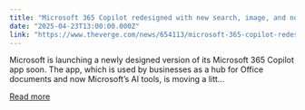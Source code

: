 ```yaml
---
title: "Microsoft 365 Copilot redesigned with new search, image, and notebook features"
date: "2025-04-23T13:00:00.000Z"
link: "https://www.theverge.com/news/654113/microsoft-365-copilot-redesign-search-image-notebook-features"
---
```


Microsoft is launching a newly designed version of its Microsoft 365 Copilot app soon. The app, which is used by businesses as a hub for Office documents and now Microsoft’s AI tools, is moving a litt...

[Read more](https://www.theverge.com/news/654113/microsoft-365-copilot-redesign-search-image-notebook-features)

